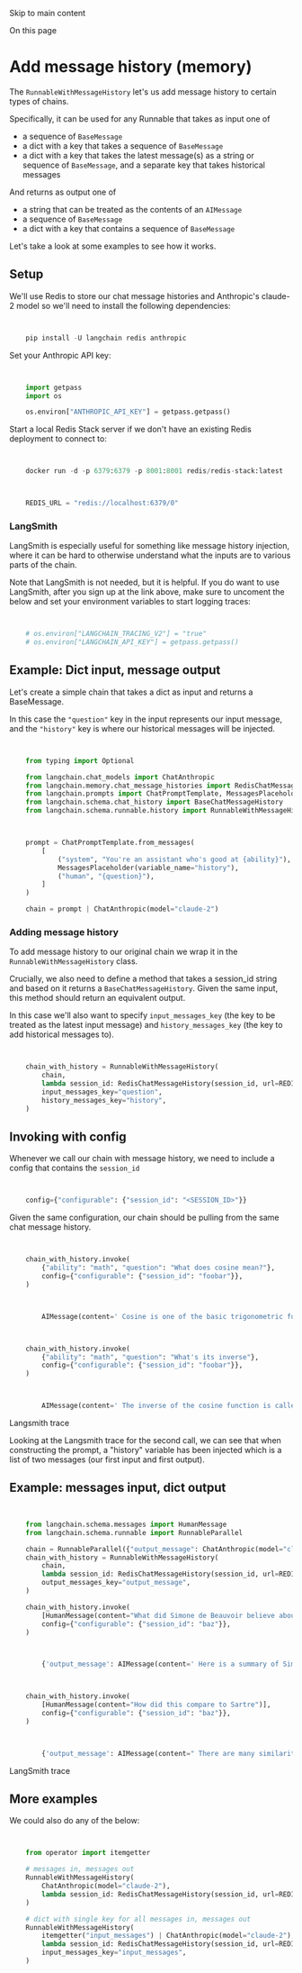 

Skip to main content

On this page

# Add message history (memory)

The `RunnableWithMessageHistory` let's us add message history to certain types of chains.

Specifically, it can be used for any Runnable that takes as input one of

  * a sequence of `BaseMessage`
  * a dict with a key that takes a sequence of `BaseMessage`
  * a dict with a key that takes the latest message(s) as a string or sequence of `BaseMessage`, and a separate key that takes historical messages

And returns as output one of

  * a string that can be treated as the contents of an `AIMessage`
  * a sequence of `BaseMessage`
  * a dict with a key that contains a sequence of `BaseMessage`

Let's take a look at some examples to see how it works.

## Setup​

We'll use Redis to store our chat message histories and Anthropic's claude-2 model so we'll need to install the following dependencies:

```python


    pip install -U langchain redis anthropic


```

Set your Anthropic API key:

```python


    import getpass
    import os

    os.environ["ANTHROPIC_API_KEY"] = getpass.getpass()


```

Start a local Redis Stack server if we don't have an existing Redis deployment to connect to:

```python


    docker run -d -p 6379:6379 -p 8001:8001 redis/redis-stack:latest


```

```python


    REDIS_URL = "redis://localhost:6379/0"


```

### LangSmith​

LangSmith is especially useful for something like message history injection, where it can be hard to otherwise understand what the inputs are to various parts of the chain.

Note that LangSmith is not needed, but it is helpful. If you do want to use LangSmith, after you sign up at the link above, make sure to uncoment the below and set your environment variables to start
logging traces:

```python


    # os.environ["LANGCHAIN_TRACING_V2"] = "true"
    # os.environ["LANGCHAIN_API_KEY"] = getpass.getpass()


```

## Example: Dict input, message output​

Let's create a simple chain that takes a dict as input and returns a BaseMessage.

In this case the `"question"` key in the input represents our input message, and the `"history"` key is where our historical messages will be injected.

```python


    from typing import Optional

    from langchain.chat_models import ChatAnthropic
    from langchain.memory.chat_message_histories import RedisChatMessageHistory
    from langchain.prompts import ChatPromptTemplate, MessagesPlaceholder
    from langchain.schema.chat_history import BaseChatMessageHistory
    from langchain.schema.runnable.history import RunnableWithMessageHistory


```

```python


    prompt = ChatPromptTemplate.from_messages(
        [
            ("system", "You're an assistant who's good at {ability}"),
            MessagesPlaceholder(variable_name="history"),
            ("human", "{question}"),
        ]
    )

    chain = prompt | ChatAnthropic(model="claude-2")


```

### Adding message history​

To add message history to our original chain we wrap it in the `RunnableWithMessageHistory` class.

Crucially, we also need to define a method that takes a session_id string and based on it returns a `BaseChatMessageHistory`. Given the same input, this method should return an equivalent output.

In this case we'll also want to specify `input_messages_key` (the key to be treated as the latest input message) and `history_messages_key` (the key to add historical messages to).

```python


    chain_with_history = RunnableWithMessageHistory(
        chain,
        lambda session_id: RedisChatMessageHistory(session_id, url=REDIS_URL),
        input_messages_key="question",
        history_messages_key="history",
    )


```

## Invoking with config​

Whenever we call our chain with message history, we need to include a config that contains the `session_id`

```python


    config={"configurable": {"session_id": "<SESSION_ID>"}}


```

Given the same configuration, our chain should be pulling from the same chat message history.

```python


    chain_with_history.invoke(
        {"ability": "math", "question": "What does cosine mean?"},
        config={"configurable": {"session_id": "foobar"}},
    )


```

```python


        AIMessage(content=' Cosine is one of the basic trigonometric functions in mathematics. It is defined as the ratio of the adjacent side to the hypotenuse in a right triangle.\n\nSome key properties and facts about cosine:\n\n- It is denoted by cos(θ), where θ is the angle in a right triangle. \n\n- The cosine of an acute angle is always positive. For angles greater than 90 degrees, cosine can be negative.\n\n- Cosine is one of the three main trig functions along with sine and tangent.\n\n- The cosine of 0 degrees is 1. As the angle increases towards 90 degrees, the cosine value decreases towards 0.\n\n- The range of values for cosine is -1 to 1.\n\n- The cosine function maps angles in a circle to the x-coordinate on the unit circle.\n\n- Cosine is used to find adjacent side lengths in right triangles, and has many other applications in mathematics, physics, engineering and more.\n\n- Key cosine identities include: cos(A+B) = cosAcosB − sinAsinB and cos(2A) = cos^2(A) − sin^2(A)\n\nSo in summary, cosine is a fundamental trig')


```

```python


    chain_with_history.invoke(
        {"ability": "math", "question": "What's its inverse"},
        config={"configurable": {"session_id": "foobar"}},
    )


```

```python


        AIMessage(content=' The inverse of the cosine function is called the arccosine or inverse cosine, often denoted as cos-1(x) or arccos(x).\n\nThe key properties and facts about arccosine:\n\n- It is defined as the angle θ between 0 and π radians whose cosine is x. So arccos(x) = θ such that cos(θ) = x.\n\n- The range of arccosine is 0 to π radians (0 to 180 degrees).\n\n- The domain of arccosine is -1 to 1. \n\n- arccos(cos(θ)) = θ for values of θ from 0 to π radians.\n\n- arccos(x) is the angle in a right triangle whose adjacent side is x and hypotenuse is 1.\n\n- arccos(0) = 90 degrees. As x increases from 0 to 1, arccos(x) decreases from 90 to 0 degrees.\n\n- arccos(1) = 0 degrees. arccos(-1) = 180 degrees.\n\n- The graph of y = arccos(x) is part of the unit circle, restricted to x')


```

Langsmith trace

Looking at the Langsmith trace for the second call, we can see that when constructing the prompt, a "history" variable has been injected which is a list of two messages (our first input and first
output).

## Example: messages input, dict output​

```python


    from langchain.schema.messages import HumanMessage
    from langchain.schema.runnable import RunnableParallel

    chain = RunnableParallel({"output_message": ChatAnthropic(model="claude-2")})
    chain_with_history = RunnableWithMessageHistory(
        chain,
        lambda session_id: RedisChatMessageHistory(session_id, url=REDIS_URL),
        output_messages_key="output_message",
    )

    chain_with_history.invoke(
        [HumanMessage(content="What did Simone de Beauvoir believe about free will")],
        config={"configurable": {"session_id": "baz"}},
    )


```

```python


        {'output_message': AIMessage(content=' Here is a summary of Simone de Beauvoir\'s views on free will:\n\n- De Beauvoir was an existentialist philosopher and believed strongly in the concept of free will. She rejected the idea that human nature or instincts determine behavior.\n\n- Instead, de Beauvoir argued that human beings define their own essence or nature through their actions and choices. As she famously wrote, "One is not born, but rather becomes, a woman."\n\n- De Beauvoir believed that while individuals are situated in certain cultural contexts and social conditions, they still have agency and the ability to transcend these situations. Freedom comes from choosing one\'s attitude toward these constraints.\n\n- She emphasized the radical freedom and responsibility of the individual. We are "condemned to be free" because we cannot escape making choices and taking responsibility for our choices. \n\n- De Beauvoir felt that many people evade their freedom and responsibility by adopting rigid mindsets, ideologies, or conforming uncritically to social roles.\n\n- She advocated for the recognition of ambiguity in the human condition and warned against the quest for absolute rules that deny freedom and responsibility. Authentic living involves embracing ambiguity.\n\nIn summary, de Beauvoir promoted an existential ethics')}


```

```python


    chain_with_history.invoke(
        [HumanMessage(content="How did this compare to Sartre")],
        config={"configurable": {"session_id": "baz"}},
    )


```

```python


        {'output_message': AIMessage(content=" There are many similarities between Simone de Beauvoir's views on free will and those of Jean-Paul Sartre, though some key differences emerge as well:\n\nSimilarities with Sartre:\n\n- Both were existentialist thinkers who rejected determinism and emphasized human freedom and responsibility.\n\n- They agreed that existence precedes essence - there is no predefined human nature that determines who we are.\n\n- Individuals must define themselves through their choices and actions. This leads to anxiety but also freedom.\n\n- The human condition is characterized by ambiguity and uncertainty, rather than fixed meanings/values.\n\n- Both felt that most people evade their freedom through self-deception, conformity, or adopting collective identities/values uncritically.\n\nDifferences from Sartre: \n\n- Sartre placed more emphasis on the burden and anguish of radical freedom. De Beauvoir focused more on its positive potential.\n\n- De Beauvoir critiqued Sartre's premise that human relations are necessarily conflictual. She saw more potential for mutual recognition.\n\n- Sartre saw the Other's gaze as a threat to freedom. De Beauvoir put more stress on how the Other's gaze can confirm")}


```

LangSmith trace

## More examples​

We could also do any of the below:

```python


    from operator import itemgetter

    # messages in, messages out
    RunnableWithMessageHistory(
        ChatAnthropic(model="claude-2"),
        lambda session_id: RedisChatMessageHistory(session_id, url=REDIS_URL),
    )

    # dict with single key for all messages in, messages out
    RunnableWithMessageHistory(
        itemgetter("input_messages") | ChatAnthropic(model="claude-2"),
        lambda session_id: RedisChatMessageHistory(session_id, url=REDIS_URL),
        input_messages_key="input_messages",
    )



```
